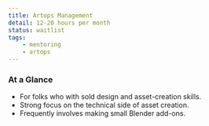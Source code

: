 ```yaml
---
title: Artops Management
detail: 12-20 hours per month
status: waitlist
tags:
    - mentoring
    - artops
---
```


### At a Glance

- For folks who with sold design and asset-creation skills.
- Strong focus on the technical side of asset creation.
- Frequently involves making small Blender add-ons.